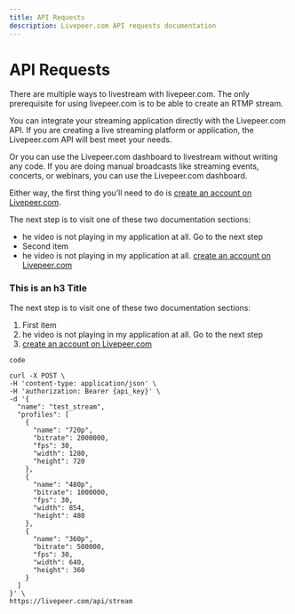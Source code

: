 ```yaml
---
title: API Requests
description: Livepeer.com API requests documentation
---
```


# API Requests

There are multiple ways to livestream with livepeer.com. 
The only prerequisite for using livepeer.com is to be able to create an RTMP stream.

You can integrate your streaming application directly with the Livepeer.com API. 
If you are creating a live streaming platform or application, the Livepeer.com API will best meet your needs.

Or you can use the Livepeer.com dashboard to livestream without writing any code. 
If you are doing manual broadcasts like streaming events, concerts, or webinars, you can use the Livepeer.com dashboard.

Either way, the first thing you’ll need to do is [create an account on Livepeer.com](/sign-up).

The next step is to visit one of these two documentation sections:

<DocsGrid cols={3}>
    <NavigationCard href='/' title='Title' label='Read here' />
    <NavigationCard href='/' title='Title' />
    <NavigationCard href='/' title='Title' />
</DocsGrid>

- he video is not playing in my application at all. Go to the next step
- Second item
- he video is not playing in my application at all. [create an account on Livepeer.com](/sign-up)

### This is an h3 Title

The next step is to visit one of these two documentation sections:

1. First item
2. he video is not playing in my application at all. Go to the next step
3. [create an account on Livepeer.com](/sign-up)

`code`

```
curl -X POST \
-H 'content-type: application/json' \
-H 'authorization: Bearer {api_key}' \
-d '{
  "name": "test_stream",
  "profiles": [
    {
      "name": "720p",
      "bitrate": 2000000,
      "fps": 30,
      "width": 1280,
      "height": 720
    },
    {
      "name": "480p",
      "bitrate": 1000000,
      "fps": 30,
      "width": 854,
      "height": 480
    },
    {
      "name": "360p",
      "bitrate": 500000,
      "fps": 30,
      "width": 640,
      "height": 360
    }
  ]
}' \
https://livepeer.com/api/stream
```